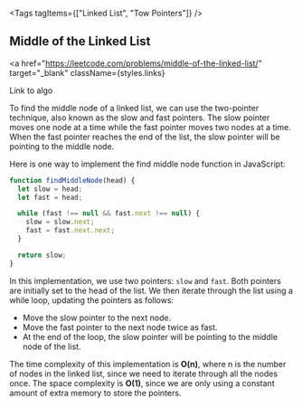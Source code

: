 <Tags tagItems={["Linked List", "Tow Pointers"]} />
## Middle of the Linked List

<a
  href="https://leetcode.com/problems/middle-of-the-linked-list/"
  target="_blank"
  className={styles.links}
>
  Link to algo
</a>

To find the middle node of a linked list, we can use the two-pointer technique, also known as the slow and fast pointers. The slow pointer moves one node at a time while the fast pointer moves two nodes at a time. When the fast pointer reaches the end of the list, the slow pointer will be pointing to the middle node.

Here is one way to implement the find middle node function in JavaScript:

```js
function findMiddleNode(head) {
  let slow = head;
  let fast = head;

  while (fast !== null && fast.next !== null) {
    slow = slow.next;
    fast = fast.next.next;
  }

  return slow;
}
```

In this implementation, we use two pointers: `slow` and `fast`. Both pointers are initially set to the head of the list. We then iterate through the list using a while loop, updating the pointers as follows:

- Move the slow pointer to the next node.
- Move the fast pointer to the next node twice as fast.
- At the end of the loop, the slow pointer will be pointing to the middle node of the list.

The time complexity of this implementation is **O(n)**, where n is the number of nodes in the linked list, since we need to iterate through all the nodes once. The space complexity is **O(1)**, since we are only using a constant amount of extra memory to store the pointers.
